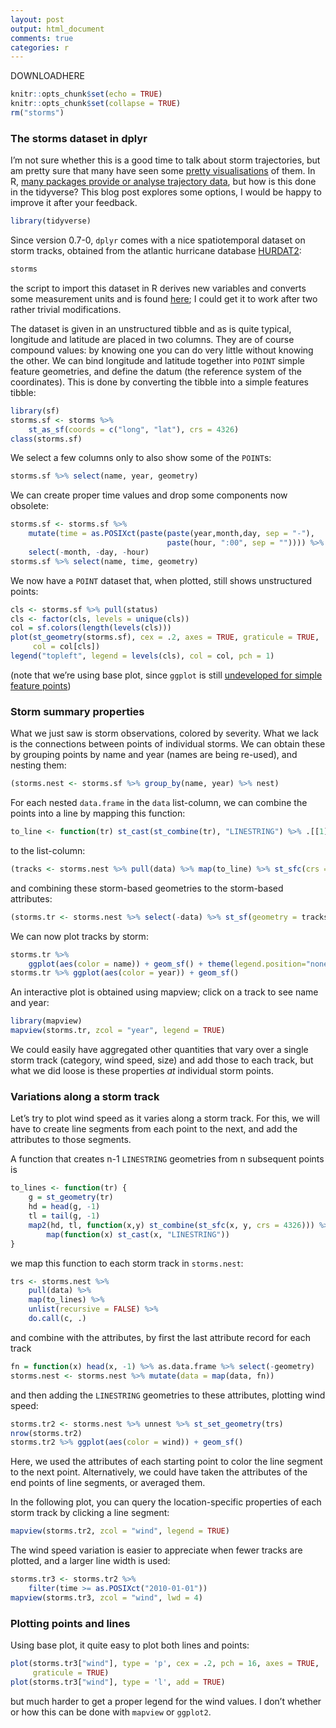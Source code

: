 ```yaml
---
layout: post
output: html_document
comments: true
categories: r
---
```


DOWNLOADHERE

```r
knitr::opts_chunk$set(echo = TRUE)
knitr::opts_chunk$set(collapse = TRUE)
rm("storms")
```

### The storms dataset in dplyr

I'm not sure whether this is a good time to talk about storm trajectories, but am pretty sure that many have seen some [pretty visualisations](https://www.nytimes.com/interactive/2017/08/24/us/hurricane-harvey-texas.html) of them. In R, [many packages provide or analyse trajectory data](https://cran.r-project.org/web/views/SpatioTemporal.html), but how is this done in the tidyverse? This blog post explores some options, I would be happy to improve it after your feedback.

```r
library(tidyverse)
```
Since version 0.7-0, `dplyr` comes with a nice spatiotemporal dataset on storm tracks,
obtained from the atlantic hurricane database [HURDAT2](http://www.nhc.noaa.gov/data/#hurdat):
```r
storms
```
the script to import this dataset in R derives new variables and converts some measurement units and is found [here](https://github.com/tidyverse/dplyr/blob/master/data-raw/storms.R); I could get it to work after two rather trivial modifications.

The dataset is given in an unstructured tibble and as is quite typical, longitude and latitude are placed in two columns. They are of course compound values: by knowing one you can do very little without knowing the other. We can bind longitude and latitude together into `POINT` simple feature geometries, and define the datum (the reference system of the coordinates).  This is done by converting the tibble into a simple features tibble:

```r
library(sf)
storms.sf <- storms %>% 
	st_as_sf(coords = c("long", "lat"), crs = 4326) 
class(storms.sf)
```
We select a few columns only to also show some of the `POINT`s:
```r
storms.sf %>% select(name, year, geometry)
```

We can create proper time values and drop some components now obsolete:

```r
storms.sf <- storms.sf %>% 
	mutate(time = as.POSIXct(paste(paste(year,month,day, sep = "-"), 
								   paste(hour, ":00", sep = "")))) %>% 
	select(-month, -day, -hour)
storms.sf %>% select(name, time, geometry)
```

We now have a `POINT` dataset that, when plotted, still shows unstructured points:

```r
cls <- storms.sf %>% pull(status)
cls <- factor(cls, levels = unique(cls))
col = sf.colors(length(levels(cls)))
plot(st_geometry(storms.sf), cex = .2, axes = TRUE, graticule = TRUE, 
	 col = col[cls])
legend("topleft", legend = levels(cls), col = col, pch = 1)
```

(note that we're using base plot, since `ggplot` is still [undeveloped for simple feature points](https://github.com/tidyverse/ggplot2/issues/2037))

### Storm summary properties

What we just saw is storm observations, colored by severity. What we lack is the connections between points of individual storms. We can obtain these by grouping points by name and year (names are being re-used), and nesting them:
```r
(storms.nest <- storms.sf %>% group_by(name, year) %>% nest)
```
For each nested `data.frame` in the `data` list-column, we can combine the points into a line by mapping this function:
```r
to_line <- function(tr) st_cast(st_combine(tr), "LINESTRING") %>% .[[1]] 
```
to the list-column:
```r
(tracks <- storms.nest %>% pull(data) %>% map(to_line) %>% st_sfc(crs = 4326))
```
and combining these storm-based geometries to the storm-based attributes:
```r
(storms.tr <- storms.nest %>% select(-data) %>% st_sf(geometry = tracks))
```
We can now plot tracks by storm:
```r
storms.tr %>% 
	ggplot(aes(color = name)) + geom_sf() + theme(legend.position="none")
storms.tr %>% ggplot(aes(color = year)) + geom_sf()
```

An interactive plot is obtained using mapview; click on a track to see name and year:
```r
library(mapview)
mapview(storms.tr, zcol = "year", legend = TRUE)
```

We could easily have aggregated other quantities that vary over a single storm track (category, wind speed, size) and add those to each track, but what we did loose is these properties _at_ individual storm points. 

### Variations along a storm track

Let's try to plot wind speed as it varies along a storm track.  For this, we will have to create line segments from each point to the next, and add the attributes to those segments. 

A function that creates n-1 `LINESTRING` geometries from n subsequent points is
```r
to_lines <- function(tr) { 
	g = st_geometry(tr)
	hd = head(g, -1)
	tl = tail(g, -1)
	map2(hd, tl, function(x,y) st_combine(st_sfc(x, y, crs = 4326))) %>% 
		map(function(x) st_cast(x, "LINESTRING"))
}
```
we map this function to each storm track in `storms.nest`:
```r
trs <- storms.nest %>% 
	pull(data) %>% 
	map(to_lines) %>% 
	unlist(recursive = FALSE) %>% 
	do.call(c, .)
```
and combine with the attributes, by first the last attribute record for each track
```r
fn = function(x) head(x, -1) %>% as.data.frame %>% select(-geometry)
storms.nest <- storms.nest %>% mutate(data = map(data, fn))
```
and then adding the `LINESTRING` geometries to these attributes, plotting wind speed:
```r
storms.tr2 <- storms.nest %>% unnest %>% st_set_geometry(trs)
nrow(storms.tr2)
storms.tr2 %>% ggplot(aes(color = wind)) + geom_sf()
```

Here, we used the attributes of each starting point to color the line segment to the next point.
Alternatively, we could have taken the attributes of the end points of line segments, or averaged them. 

In the following plot, you can query the location-specific properties of each storm track by clicking a line segment:
```r
mapview(storms.tr2, zcol = "wind", legend = TRUE)
```

The wind speed variation is easier to appreciate when fewer tracks are plotted, and a larger line width is used:

```r
storms.tr3 <- storms.tr2 %>% 
	filter(time >= as.POSIXct("2010-01-01")) 
mapview(storms.tr3, zcol = "wind", lwd = 4)
```

### Plotting points and lines

Using base plot, it quite easy to plot both lines and points:

```r
plot(storms.tr3["wind"], type = 'p', cex = .2, pch = 16, axes = TRUE,
	 graticule = TRUE)
plot(storms.tr3["wind"], type = 'l', add = TRUE)
```

but much harder to get a proper legend for the wind values. I don't whether or how this can be done with `mapview` or `ggplot2`.
